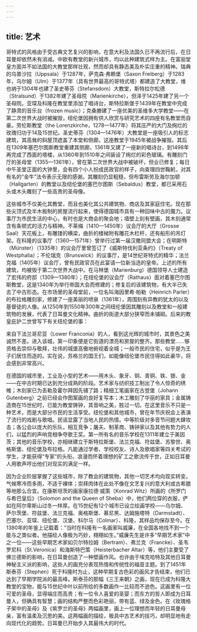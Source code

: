 ```yaml
---
---
---
```

title: 艺术
---




哥特式的风格由于受古典文艺复兴的影响，在意大利及法国久已不再流行后，在日耳曼却依然未有消减。中欧有教堂的新兴城市，均以此种建筑式样为主。在富丽堂皇方面并不如法国的大教堂那样壮观，然而却具有静态美及朴实庄重的精神。瑞典的乌普沙拉（Uppsala）于1287年，萨克森·弗赖堡（Saxon Freiberg）于1283年，乌尔姆（Ulm）于1377年（具有世界最高的哥特式塔）都建造了大教堂，维也纳于1304年也建了圣史蒂芬（Stefansdom）大教堂，斯特拉尔松德（Stralsund）于1382年建了圣母院（Marienkirche），但泽于1425年建了另一个圣母院。亚琛及科隆在教堂里添加了唱诗台，斯特拉斯堡于1439年在教堂中完成了静肃的音乐台（frozen music）；克桑滕建了一座优美的圣维多大学教堂——在第二次世界大战时被摧毁，纽伦堡因拥有供人欣赏与研究艺术的四座有名教堂而自豪。劳伦斯教堂（the Lorenzkirche，1278—1477年）将其庄严的大门及绚烂的玫瑰归功于14及15世纪。圣史蒂芬（1304—1476年）大教堂是一座吸引人的标志建筑，其高耸的斜屋顶遮盖了本堂和侧廊，这座教堂于1945年被战争摧毁。其后在1309年塞巴尔图斯教堂重建其侧廊，1361年又建了一座新的唱诗台，到1498年再完成了西面的塔楼，从1360年到1510年之间装设了绚烂的彩色玻璃。有雕刻门厅的圣母堂（1355—1361年），曾在第二次世界大战中被破坏，但业已修复；每日中午圣堂正面的大钟里，会有四个小人扮成民政官的样子，向查理四世鞠躬，对其有名的“金牛”法令表示无限的感谢。其雕刻仍显粗糙，但布雷斯劳及海尔加顿（Hallgarten）的教堂以及纽伦堡的塞巴尔图斯（Sebaldus）教堂，都已采用石头或木头雕刻了一些高贵的圣母像。

这些城市不仅美化其教堂，而且也美化其公共建筑物、商店及其家庭住宅。现在那些尖顶式及半木板制的房屋流行起来，使得德国城市具有一种回味中古的魔力。议事厅为市民生活的中心，有时也是大商会的聚会地；墙壁上刻有壁画，其木刻通常含有条顿式的活力与精神。不莱梅（1410—1450年）议会厅的大厅（Grosse Saal）天花板上，有雕镂的横梁，曲折的楼梯附有雕花木栏杆，还有船形的吊灯架。在科隆的议事厅（1360—1571年）曾举行过第一届汉撒同盟大会；在明斯特（Münster）（1335年）的议会厅里曾签订了《威斯特伐利亚条约》（Treaty of Westphalia）；不伦瑞克（Brunswick）的议事厅，是14世纪哥特式的精华；法兰克福（1405年）议会厅，曾有民政官员在此宴请一位新当选的皇帝。上述的所有建筑，均被毁于第二次世界大战中。在马林堡（Marienburg）德国领导人士建造了宏伟的府邸（1309—1380年）；在纽伦堡的议会厅（Rathaus）面对着塞巴尔图斯教堂，这是1340年为举行帝国大会而修建的；修复后的该建筑物，有大半已失去了中古形态。在市场里的圣母堂前，一位名叫海因里希·帕勒（Heinrich Parler）的布拉格雕刻家，修建了一座美丽的喷泉（1361年），周围刻有异教的犹太的以及基督徒的人像。从1250年到1550年300年之间纽伦堡因其雕刻以及教堂和一般建筑物的发展，代表了日耳曼文化精神。曲折的街道大部分狭窄而未铺砌。后来的教皇庇护二世曾写下有关纽伦堡的事：

来自下法兰哥尼亚（Lower Franconia）的人，看到这光辉的城市时，其景色之美诚然不差。进入该城，第一印象便是它街道的漂亮和房屋的整齐。那些教堂……够资格去崇仰与敬拜，壮伟的城堡高傲地俯视着全城；一般市民的住宅，似乎是为王子们居住而造的。实在说，苏格兰的国王们，如能像纽伦堡市民住得如此豪华，将会感到非常高兴。



在德国的城市里，工业及小型的艺术——用木头、象牙、铜、青铜、铁、银、金——在中古时期已达到充分成熟的阶段。艺术家与纺织技工制出了令人惊奇的绣帷；木刻家已为丢勒及霍尔拜因先铺了路；精细工笔画家在古登堡（Johann Gutenberg）之前已经会作图案画的良好复写本；木工雕刻了华丽的家具；金属铸造商在15世纪时，已能为教堂铸钟，其音响之美，胜过一切。在这里音乐不只是一种艺术，而是大部分市民的生活享受。纽伦堡和其他城市，曾在年节庆祝会上表演了流行的戏剧与歌唱。民谣显露了当地人民的热情。中等阶级对多音节问题大肆攻击；各公会以庞大的乐队，相互竞争；屠夫、制革商、铸钟家以及其他有势力的人们，以猛烈的声响竞相争夺歌王奖。第一所有名的音乐学校在1311年建立于美因茨；其他的音乐学校，亦相继建立于斯特拉斯堡、法兰克福、符兹堡、苏黎世、奥格斯堡、纽伦堡及布拉格。凡能通过学者、学校校友、诗人及歌唱家等四关考试的学生，才能获得“专家”的头衔。浪漫而怀着理想的矿工之歌流传于世，正如日耳曼人用歌声哼出他们对现实的满足一样。

因为企业阶层掌握了这些城市，除了教会的建筑物，其他一切艺术均向现实转变。气候寒冷而多雨，不适于裸体；崇拜肉体在此处不像在文艺复兴的意大利或古希腊等地那么合宜。在康斯坦茨的画家康拉德·威策（Konrad Witz）所画的《所罗门与希巴皇后》（Solomon and the Queen of Sheba）中，他们两位穿的衣服，俨如在阿尔卑斯山过冬一样厚。在15世纪有12个城市已设立绘画学校——乌尔姆、萨尔茨堡、符兹堡、法兰克福、奥格斯堡、慕尼黑、达姆施塔特（Darmstadt）、巴塞尔、亚琛、纽伦堡、汉堡、科尔马（Colmar）、科隆，其样品均保存至今。在1380年的年鉴上记载着：“当时在科隆有一名画家叫威廉，在全国各地找不到一个能与之类似者。他描绘人像极为巧妙，栩栩如生。”威廉先生是许多“早期艺术家”中之一位——这些早期艺术家如贝尔特拉姆（Bertram）、弗兰克（Francke）、圣韦罗尼科（St.Veronica）和海斯特巴策（Heisterbacher Altar）等，他们主要受了佛兰德斯的影响，在日耳曼创造了一种壁画作风。也许由于埃克哈特及其他日耳曼神秘主义派的影响，这些人的画充分表现热情和传统性的福音主题。到了1451年斯泰芬（Stephen）死于科隆时为止，这种早期复古色彩的画风才告结束，他们已达到了早期学院派的最高峰。斯泰芬的那幅《三王来朝》之画，现在已成为科隆大教堂的宝物，能与15世纪中叶以前所绘的多数画作一比较而不逊色。这画里有一位可爱的圣母，显得端庄而高贵；有一位令人喜爱的圣婴；而东方的哲人即成为日耳曼人，但确具有智慧；画的结构严整而色彩艳丽，带有蓝、绿及金色。在《玫瑰格子架中的圣母》及《紫罗兰的圣母》两幅画里，画上一位理想而年轻的日耳曼母亲，富有温柔及沉思的美。这两幅画的描绘，极具中古艺术的技巧，却明显地有走向现代化的趋势。日耳曼已开始步入其最伟大的时代。